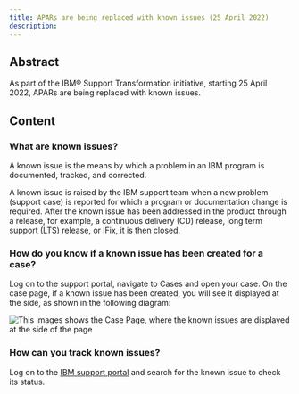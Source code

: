 ```yaml
---
title: APARs are being replaced with known issues (25 April 2022)
description: 
---
```


## Abstract

As part of the IBM® Support Transformation initiative, starting 25 April 2022, APARs are being replaced with known issues.

## Content

### What are known issues?

A known issue is the means by which a problem in an IBM program is documented, tracked, and corrected.

A known issue is raised by the IBM support team when a new problem (support case) is reported for which a program or documentation change is required. After the known issue has been addressed in the product through a release, for example, a continuous delivery (CD) release, long term support (LTS) release,  or iFix, it is then closed.

### How do you know if a known issue has been created for a case?

Log on to the support portal, navigate to Cases and open your case.  On the case page, if a known issue has been created, you will see it displayed at the side, as shown in the following diagram:

![This images shows the Case Page, where the known issues are displayed at the side of the page](../images/image-20220412111023-1.png?raw=true "Known issues shown on Case Page")

### How can you track known issues?

Log on to the [IBM support portal](https://ibmwatsonhealth.force.com/mysupport) and search for the known issue to check its status.
